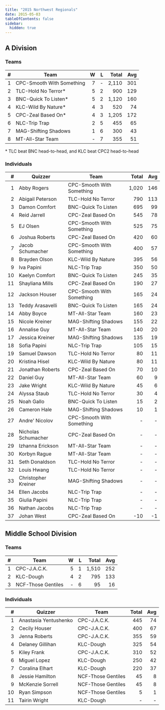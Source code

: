 ```yaml
---
title: "2015 Northwest Regionals"
date: 2015-05-03
tableOfContents: false
sidebar:
  hidden: true
---
```


## A Division

### Teams

|    # | Team                      |    W |    L | Total |  Avg |
| ---: | ------------------------- | ---: | ---: | ----: | ---: |
|    1 | CPC-Smooth With Something |    7 |    - | 2,110 |  301 |
|    2 | TLC-Hold No Terror*       |    5 |    2 |   900 |  129 |
|    3 | BNC-Quick To Listen*      |    5 |    2 | 1,120 |  160 |
|    4 | KLC-Wild By Nature*       |    4 |    3 |   520 |   74 |
|    5 | CPC-Zeal Based On*        |    4 |    3 | 1,205 |  172 |
|    6 | NLC-Trip Trap             |    2 |    5 |   455 |   65 |
|    7 | MAG-Shifting Shadows      |    1 |    6 |   300 |   43 |
|    8 | MT-All-Star Team          |    - |    7 |   355 |   51 |

\* TLC beat BNC head-to-head, and KLC beat CPC2 head-to-head

### Individuals

|    # | Quizzer             | Team                      | Total |  Avg |
| ---: | ------------------- | ------------------------- | ----: | ---: |
|    1 | Abby Rogers         | CPC-Smooth With Something | 1,020 |  146 |
|    2 | Abigail Peterson    | TLC-Hold No Terror        |   790 |  113 |
|    3 | Damon Comfort       | BNC-Quick To Listen       |   695 |   99 |
|    4 | Reid Jarrell        | CPC-Zeal Based On         |   545 |   78 |
|    5 | EJ Olsen            | CPC-Smooth With Something |   525 |   75 |
|    6 | Joshua Roberts      | CPC-Zeal Based On         |   420 |   60 |
|    7 | Jacob Schumacher    | CPC-Smooth With Something |   400 |   57 |
|    8 | Brayden Olson       | KLC-Wild By Nature        |   395 |   56 |
|    9 | Iva Papini          | NLC-Trip Trap             |   350 |   50 |
|   10 | Kaelyn Comfort      | BNC-Quick To Listen       |   245 |   35 |
|   11 | Shayliana Mills     | CPC-Zeal Based On         |   190 |   27 |
|   12 | Jackson Houser      | CPC-Smooth With Something |   165 |   24 |
|   13 | Teddy Arasavelli    | BNC-Quick To Listen       |   165 |   24 |
|   14 | Abby Boyce          | MT-All-Star Team          |   160 |   23 |
|   15 | Nicole Kreiner      | MAG-Shifting Shadows      |   155 |   22 |
|   16 | Annalise Guy        | MT-All-Star Team          |   140 |   20 |
|   17 | Jessica Kreiner     | MAG-Shifting Shadows      |   135 |   19 |
|   18 | Sofia Papini        | NLC-Trip Trap             |   105 |   15 |
|   19 | Samuel Dawson       | TLC-Hold No Terror        |    80 |   11 |
|   20 | Kristina Hisel      | KLC-Wild By Nature        |    80 |   11 |
|   21 | Jonathan Roberts    | CPC-Zeal Based On         |    70 |   10 |
|   22 | Daniel Guy          | MT-All-Star Team          |    60 |    9 |
|   23 | Jake Wright         | KLC-Wild By Nature        |    45 |    6 |
|   24 | Alyssa Staub        | TLC-Hold No Terror        |    30 |    4 |
|   25 | Noah Gallo          | BNC-Quick To Listen       |    15 |    2 |
|   26 | Cameron Hale        | MAG-Shifting Shadows      |    10 |    1 |
|   27 | Andre' Nicolov      | CPC-Smooth With Something |     - |    - |
|   28 | Nicholas Schumacher | CPC-Zeal Based On         |     - |    - |
|   29 | Izhanna Erickson    | MT-All-Star Team          |     - |    - |
|   30 | Korbyn Rague        | MT-All-Star Team          |     - |    - |
|   31 | Seth Donaldson      | TLC-Hold No Terror        |     - |    - |
|   32 | Louis Hwang         | TLC-Hold No Terror        |     - |    - |
|   33 | Christopher Kreiner | MAG-Shifting Shadows      |     - |    - |
|   34 | Ellen Jacobs        | NLC-Trip Trap             |     - |    - |
|   35 | Giulia Papini       | NLC-Trip Trap             |     - |    - |
|   36 | Nathan Jacobs       | NLC-Trip Trap             |     - |    - |
|   37 | Johan West          | CPC-Zeal Based On         |   -10 |   -1 |

## Middle School Division

### Teams

|    # | Team               |    W |    L | Total |  Avg |
| ---: | ------------------ | ---: | ---: | ----: | ---: |
|    1 | CPC-J.A.C.K.       |    5 |    1 | 1,510 |  252 |
|    2 | KLC-Dough          |    4 |    2 |   795 |  133 |
|    3 | NCF-Those Gentiles |    - |    6 |    95 |   16 |

### Individuals

|    # | Quizzer               | Team               | Total |  Avg |
| ---: | --------------------- | ------------------ | ----: | ---: |
|    1 | Anastasia Yentushenko | CPC-J.A.C.K.       |   445 |   74 |
|    2 | Cecily Houser         | CPC-J.A.C.K.       |   400 |   67 |
|    3 | Jenna Roberts         | CPC-J.A.C.K.       |   355 |   59 |
|    4 | Delaney Gillihan      | KLC-Dough          |   325 |   54 |
|    5 | Kiley Frank           | CPC-J.A.C.K.       |   310 |   52 |
|    6 | Miguel Lopez          | KLC-Dough          |   250 |   42 |
|    7 | Coralina Elhart       | KLC-Dough          |   220 |   37 |
|    8 | Jessie Hamilton       | NCF-Those Gentiles |    45 |    8 |
|    9 | McKenzie Sorrell      | NCF-Those Gentiles |    45 |    8 |
|   10 | Ryan Simpson          | NCF-Those Gentiles |     5 |    1 |
|   11 | Tairin Wright         | KLC-Dough          |     - |    - |
